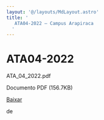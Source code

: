 ```yaml
---
layout: '@/layouts/MdLayout.astro'
title: '
   ATA04-2022 — Campus Arapiraca
  '
---
```






ATA04-2022
==========














 ATA\_04\_2022.pdf
   

 Documento PDF
 (156.7KB)
 

<a class="btn btn-secondary download" href="https://arapiraca.ufal.br/graduacao/ciencia-da-computacao/documentos/atas-do-colegiado-e-nde/colegiado/2022/copy3_of_ata_01_2022.pdf/%40%40download/file/ATA_04_2022.pdf">
 Baixar
</a>




























 de
 


















